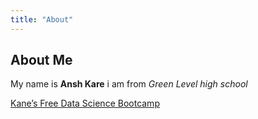 ```yaml
---
title: "About"
---
```


## About Me
My name is **Ansh Kare** i am from *Green Level high school*

[Kane's Free Data Science Bootcamp](https://bootcamp.davidkane.info)


